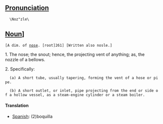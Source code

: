 ==[[Pronunciation]]==
   \Noz"zle\ 

==[[Noun]]]==
 [A dim. of [[nose]]. [root]261] [Written also nosle.]

1. The nose; the snout; hence, the projecting vent of anything; as, the nozzle of a bellows.

2. Specifically:

   (a) A short tube, usually tapering, forming the vent of a hose or pipe.

   (b) A short outlet, or inlet, pipe projecting from the end or side of a hollow vessel, as a steam-engine cylinder or a steam boiler.

====Translation====
*[[Spanish]]: (2)boquilla